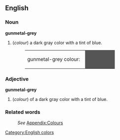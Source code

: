 ==English==

===Noun===
'''gunmetal-grey'''
#(''colour'') a dark gray color with a tint of blue.
#:<table><tr><td>gunmetal-grey colour: &nbsp;</td><td bgcolor="#555555" width="80">&nbsp; </td></tr></table>

===Adjective===
'''gunmetal-grey'''
#(''colour'') of a dark gray color with a tint of blue.

===Related words===
:''See'' [[Wiktionary_Appendix:Colours|Appendix:Colours]]

[[Category:English colors]]